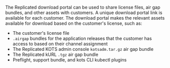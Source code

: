 The Replicated download portal can be used to share license files, air gap bundles, and other assets with customers. A unique download portal link is available for each customer. The download portal makes the relevant assets available for download based on the customer's license, such as:
* The customer's license file
* `.airgap` bundles for the application releases that the customer has access to based on their channel assignment
* The Replicated KOTS admin console `kotsadm.tar.gz` air gap bundle
* The Replicated kURL `.tgz` air gap bundle
* Preflight, support bundle, and kots CLI kubectl plugins